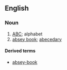 ==English==

===Noun===
{{en-noun}}

# [[ABC]]; alphabet
# [[absey book]]; [[abecedary]]

====Derived terms====
*[[absey-book]]
{{anagrams:en/abesy}}